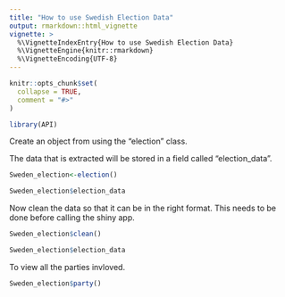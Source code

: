 ```yaml
---
title: "How to use Swedish Election Data"
output: rmarkdown::html_vignette
vignette: >
  %\VignetteIndexEntry{How to use Swedish Election Data}
  %\VignetteEngine{knitr::rmarkdown}
  %\VignetteEncoding{UTF-8}
---
```


```r
knitr::opts_chunk$set(
  collapse = TRUE,
  comment = "#>"
)
```

```r
library(API)
```

Create an object from using the "election" class.

The data that is extracted will be stored in a field called "election_data".

```r
Sweden_election<-election()

Sweden_election$election_data
```

Now clean the data so that it can be in the right format. This needs to be done before calling the shiny app.

```r
Sweden_election$clean()

Sweden_election$election_data
```

To view all the parties invloved.

```r
Sweden_election$party()
```

